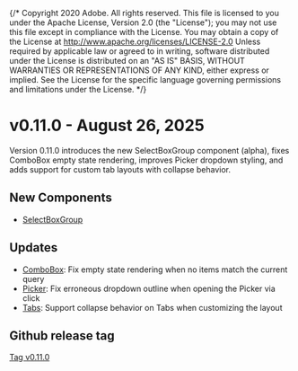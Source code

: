 {/* Copyright 2020 Adobe. All rights reserved.
This file is licensed to you under the Apache License, Version 2.0 (the "License");
you may not use this file except in compliance with the License. You may obtain a copy
of the License at http://www.apache.org/licenses/LICENSE-2.0
Unless required by applicable law or agreed to in writing, software distributed under
the License is distributed on an "AS IS" BASIS, WITHOUT WARRANTIES OR REPRESENTATIONS
OF ANY KIND, either express or implied. See the License for the specific language
governing permissions and limitations under the License. */}




# v0.11.0 - August 26, 2025

Version 0.11.0 introduces the new SelectBoxGroup component (alpha), fixes ComboBox empty state rendering, improves Picker dropdown styling, and adds support for custom tab layouts with collapse behavior.

## New Components
* [SelectBoxGroup](../SelectBoxGroup.html)

## Updates
* [ComboBox](../ComboBox.html): Fix empty state rendering when no items match the current query
* [Picker](../Picker.html): Fix erroneous dropdown outline when opening the Picker via click
* [Tabs](../Tabs.html): Support collapse behavior on Tabs when customizing the layout

## Github release tag

[Tag v0.11.0](https://github.com/adobe/react-spectrum/releases/tag/%40react-spectrum%2Fs2%400.11.0)
